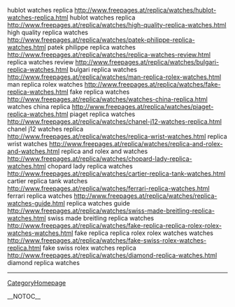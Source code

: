 hublot watches replica http://www.freepages.at/replica/watches/hublot-watches-replica.html hublot watches replica
http://www.freepages.at/replica/watches/high-quality-replica-watches.html high quality replica watches
http://www.freepages.at/replica/watches/patek-philippe-replica-watches.html patek philippe replica watches
http://www.freepages.at/replica/watches/replica-watches-review.html replica watches review
http://www.freepages.at/replica/watches/bulgari-replica-watches.html bulgari replica watches
http://www.freepages.at/replica/watches/man-replica-rolex-watches.html man replica rolex watches
http://www.freepages.at/replica/watches/fake-replica-watches.html fake replica watches
http://www.freepages.at/replica/watches/watches-china-replica.html watches china replica
http://www.freepages.at/replica/watches/piaget-replica-watches.html piaget replica watches
http://www.freepages.at/replica/watches/chanel-j12-watches-replica.html chanel j12 watches replica
http://www.freepages.at/replica/watches/replica-wrist-watches.html replica wrist watches
http://www.freepages.at/replica/watches/replica-and-rolex-and-watches.html replica and rolex and watches
http://www.freepages.at/replica/watches/chopard-lady-replica-watches.html chopard lady replica watches
http://www.freepages.at/replica/watches/cartier-replica-tank-watches.html cartier replica tank watches
http://www.freepages.at/replica/watches/ferrari-replica-watches.html ferrari replica watches
http://www.freepages.at/replica/watches/replica-watches-guide.html replica watches guide
http://www.freepages.at/replica/watches/swiss-made-breitling-replica-watches.html swiss made breitling replica watches
http://www.freepages.at/replica/watches/fake-replica-replica-rolex-rolex-watches-watches.html fake replica replica rolex rolex watches watches
http://www.freepages.at/replica/watches/fake-swiss-rolex-watches-replica.html fake swiss rolex watches replica
http://www.freepages.at/replica/watches/diamond-replica-watches.html diamond replica watches
----
[[CategoryHomepage]]

__NOTOC__
